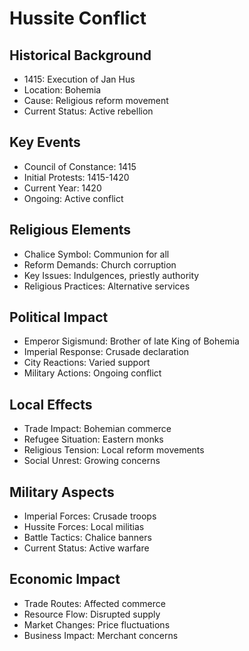 = Hussite Conflict =

== Historical Background ==
* 1415: Execution of Jan Hus
* Location: Bohemia
* Cause: Religious reform movement
* Current Status: Active rebellion

== Key Events ==
* Council of Constance: 1415
* Initial Protests: 1415-1420
* Current Year: 1420
* Ongoing: Active conflict

== Religious Elements ==
* Chalice Symbol: Communion for all
* Reform Demands: Church corruption
* Key Issues: Indulgences, priestly authority
* Religious Practices: Alternative services

== Political Impact ==
* Emperor Sigismund: Brother of late King of Bohemia
* Imperial Response: Crusade declaration
* City Reactions: Varied support
* Military Actions: Ongoing conflict

== Local Effects ==
* Trade Impact: Bohemian commerce
* Refugee Situation: Eastern monks
* Religious Tension: Local reform movements
* Social Unrest: Growing concerns

== Military Aspects ==
* Imperial Forces: Crusade troops
* Hussite Forces: Local militias
* Battle Tactics: Chalice banners
* Current Status: Active warfare

== Economic Impact ==
* Trade Routes: Affected commerce
* Resource Flow: Disrupted supply
* Market Changes: Price fluctuations
* Business Impact: Merchant concerns 
